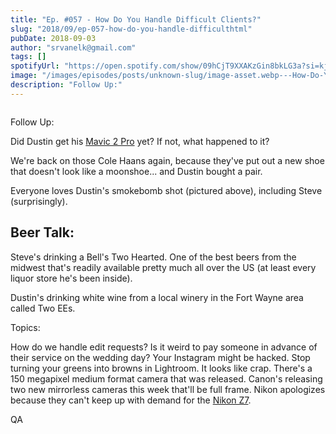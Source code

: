 ```yaml
---
title: "Ep. #057 - How Do You Handle Difficult Clients?"
slug: "2018/09/ep-057-how-do-you-handle-difficulthtml"
pubDate: 2018-09-03
author: "srvanelk@gmail.com"
tags: []
spotifyUrl: "https://open.spotify.com/show/09hCjT9XXAKzGin8bkLG3a?si=kjRZvQ1JTb6Ov3HVzSSlWA"
image: "/images/episodes/posts/unknown-slug/image-asset.webp---How-Do-You-Handle-Difficult-Clients-e2500c"
description: "Follow Up:"
---
```


<figure>
  <img src="/images/episodes/posts/unknown-slug/image-asset.webp" alt="" />
</figure>

Follow Up:

Did Dustin get his [Mavic 2 Pro](https://www.amazon.com/gp/product/B07GDC5X74/ref=as_li_tl?ie=UTF8&camp=1789&creative=9325&creativeASIN=B07GDC5X74&linkCode=as2&tag=stevenvanelk-20&linkId=a5422f593dfedeff8f015e2853f03e80) yet? If not, what happened to it?

We're back on those Cole Haans again, because they've put out a new shoe that doesn't look like a moonshoe... and Dustin bought a pair.

Everyone loves Dustin's smokebomb shot (pictured above), including Steve (surprisingly).

## Beer Talk:

Steve's drinking a Bell's Two Hearted. One of the best beers from the midwest that's readily available pretty much all over the US (at least every liquor store he's been inside).

Dustin's drinking white wine from a local winery in the Fort Wayne area called Two EEs.

Topics:

How do we handle edit requests? Is it weird to pay someone in advance of their service on the wedding day? Your Instagram might be hacked. Stop turning your greens into browns in Lightroom. It looks like crap. There's a 150 megapixel medium format camera that was released. Canon's releasing two new mirrorless cameras this week that'll be full frame. Nikon apologizes because they can't keep up with demand for the [Nikon Z7](https://www.amazon.com/gp/product/B07GQ3HVW1/ref=as_li_tl?ie=UTF8&camp=1789&creative=9325&creativeASIN=B07GQ3HVW1&linkCode=as2&tag=stevenvanelk-20&linkId=deb7922c4ec757e7299da7a37f4caaa5).

QA